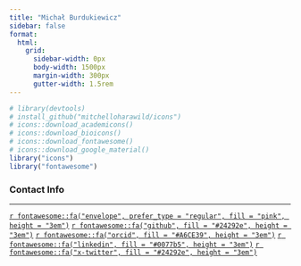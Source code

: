 ```yaml
---
title: "Michał Burdukiewicz"
sidebar: false
format:
  html:
    grid:
      sidebar-width: 0px
      body-width: 1500px
      margin-width: 300px
      gutter-width: 1.5rem
---
```


```r
# library(devtools)
# install_github("mitchelloharawild/icons")
# icons::download_academicons()
# icons::download_bioicons()
# icons::download_fontawesome()
# icons::download_google_material()
library("icons")
library("fontawesome")
```

### Contact Info {#contact}

------------------------------------------------------------------------

[`r fontawesome::fa("envelope", prefer_type = "regular", fill = "pink", height = "3em")`](mailto:michal.burdukiewicz@umb.edu.pl)
[`r fontawesome::fa("github", fill = "#24292e", height = "3em")`](https://github.com/michbur)
[`r fontawesome::fa("orcid", fill = "#A6CE39", height = "3em")`](https://orcid.org/0000-0001-8926-582X)
<!-- [`r fontawesome::fa("facebook", fill = "#304f85", height = "3em")`](https://www.facebook.com/) -->
[`r fontawesome::fa("linkedin", fill = "#0077b5", height = "3em")`](https://www.linkedin.com/in/michal-burdukiewicz/)
<!-- [`r fontawesome::fa("twitter", fill = "#15a7ff", height = "3em")`](https://twitter.com/) -->
[`r fontawesome::fa("x-twitter", fill = "#24292e", height = "3em")`](https://x.com/burdukiewicz/)
<!-- [`r fontawesome::fa("steam", fill = "#2f4f4f", height = "3em")`]() -->
<!-- [`r fontawesome::fa("playstation", fill = "#4739aa", height = "3em")`]() -->